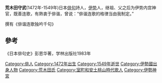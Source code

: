 {{No footnotes|time=2022-02-10T02:57:32+00:00}}
'''荒木田守武'''(1472年-1549年)日本[[俳句|俳句]]詩人，[[伊勢國|伊势]]人，继祖、父之后为伊势内宫神官，既善连歌，有熱衷于俳谐，曾说：“俳谐连歌的格律当由我制定。”

撰有《俳谐连歌独吟千句》

== 參考 ==
《日本俳句史》彭恩华著，学林出版社1983年

{{japanese|japanese=荒木田守武|kana=あらきだもりたけ|romaji=Arakida Moritake}}


{{Authority control}}
[[Category:俳人|Category:俳人]]
[[Category:1472年出生|Category:1472年出生]]
[[Category:1549年逝世|Category:1549年逝世]]
[[Category:伊勢國出身人物|Category:伊勢國出身人物]]
[[Category:荒木田氏|Category:荒木田氏]]
[[Category:室町和安土桃山時代歌人|Category:室町和安土桃山時代歌人]]
[[Category:伊勢神宮|Category:伊勢神宮]]